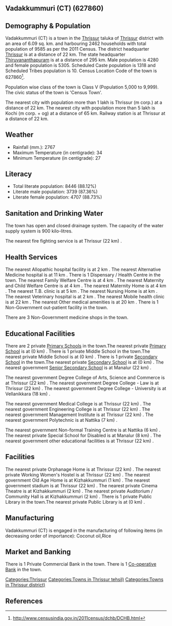 {{Infobox settlement
| name=Vadakkummuri (CT)
| native_name=
| native_name_lang=
| other_name=
| nickname=
| settlement_type=Town
| image_skyline=
| image_alt=
| image_caption=
| pushpin_map=India Kerala
| pushpin_label_position=right
| pushpin_map_alt=
| pushpin_map_caption=Location in Kerala, India
| latd=
| latm=
| lats=
| latNS=
| longd=
| longm=
| longs=
| longEW=
| coordinates_display=inline,title
| subdivision_type=Country
| subdivision_name={{flag|India}}
| subdivision_type1=[[States and territories of India|State]]
| subdivision_name1=Kerala 
| subdivision_type2=[[List of districts of India|District]]
| subdivision_name2=Thrissur
| subdivision_type3=Tahsil
| subdivision_name3=Thrissur
| website=
| established_title=<!-- Established -->
| established_date=
| founder=
| named_for=
| government_type=
| governing_body=
| unit_pref=Metric
| area_footnotes=
| area_rank=
| area_total_km2=6.09
| elevation_footnotes=
| elevation_m=
| population_total=9585
| population_as_of=2011
| population_rank=
| population_density_km2=1573
| population_demonym=
| population_footnotes=
| demographics_type1=Languages=
| demographics1_title1=Official=
| demographics1_info1=[[Malayalam language|Malayalam]]
| timezone1=[[Indian Standard Time|IST]]
| utc_offset1==+5:30
| postal_code_type=[[Postal Index Number|PIN]]
| postal_code=
| area_code_type=Telephone code
| area_code=
| registration_plate=
| blank1_name_sec1=Nearest city
| blank1_info_sec1=[[Thrissur (m corp.)]]
| blank2_name_sec1=[[Human sex ratio|Sex ratio]]
| blank2_info_sec1=1239
| blank3_name_sec1=Literacy
| blank3_info_sec1=88.12%
| blank1_name_sec2=[[2011 Census of India|2011 census]] code
| blank1_info_sec2=627860
| footnotes=
}}

== Vadakkummuri (CT) (627860) ==

== Demography & Population ==

Vadakkummuri (CT) is a town in the [[Thrissur]] taluka of [[Thrissur]] district with an area of 6.09 sq. km. and harbouring 2462 households with total population of 9585 as per the 2011 Census. The district headquarter [[Thrissur]] is at a distance of 22 km. The state headquarter [[Thiruvananthapuram]] is at a distance of 295 km. Male population is 4280 and female population is 5305. Scheduled Caste population is 1318 and Scheduled Tribes population is 10. Census Location Code of the town is 627860<ref>http://www.censusindia.gov.in/2011census/dchb/DCHB.html</ref>.

Population wise class of the town is Class V (Population 5,000 to 9,999).
The civic status of the town is 'Census Town'.

The nearest city with population more than 1 lakh is Thrissur (m corp.) at a distance of 22 km. The nearest city with population more than 5 lakh is Kochi (m corp. + og)  at a distance of 65 km. Railway station is at Thrissur at a distance of 22 km.


== Weather ==  
* Rainfall (mm.): 2767 
* Maximum Temperature (in centigrade): 34
* Minimum Temperature (in centigrade): 27


== Literacy ==  
* Total literate population: 8446 (88.12%)
* Literate male population: 3739 (87.36%)
* Literate female population: 4707 (88.73%)


== Sanitation and Drinking Water ==  
The town has open and closed drainage system.
The capacity of the water supply system is 900 kilo-litres.

The nearest fire fighting service is at Thrissur (22 km) .


== Health Services ==
The nearest Allopathic hospital facility is at 2 km .
The nearest Alternative Medicine hospital is at 11 km .
There is 1 Dispensary / Health Centre in the town.
The nearest Family Welfare Centre is at 4 km .
The nearest Maternity and Child Welfare Centre is at 4 km .
The nearest Maternity Home is at 4 km .
The nearest T.B. clinic is at 5 km .
The nearest Nursing Home is at  km .
The nearest Veterinary hospital is at 2 km .
The nearest Mobile health clinic is at 22 km .
The nearest Other medical amenities is at 20 km .
There is 1 Non-Government out-patient facility in the town.


There are 3 Non-Government medicine shops in the town.


== Educational Facilities ==
There are 2 private [[Primary School]]s in the town.The nearest private [[Primary School]] is at  (0 km) .
There is 1 private Middle School in the town.The nearest private Middle School is at  (0 km) .
There is 1 private [[Secondary School]] in the town.The nearest private [[Secondary School]] is at  (0 km) .
The nearest government [[Senior Secondary School]] is at Manalur (22 km) .
 
 
 
 
 
The nearest government Degree College of Arts, Science and Commerce is at Thrissur (22 km) .
The nearest government Degree College - Law is at Thrissur (22 km) .
The nearest government Degree College - University is at Vellanikkara (18 km) .
 
The nearest government Medical College is at Thrissur (22 km) .
The nearest government Engineering College is at Thrissur (22 km) .
The nearest government Management Institute is at Thrissur (22 km) .
The nearest government Polytechnic is at Nattika (7 km) .
 
The nearest government Non-formal Training Centre is at Nattika (6 km) .
The nearest private Special School for Disabled is at Manalur  (8 km) .
The nearest government other educational facilities is at Thrissur (22 km) .


== Facilities ==
The nearest private Orphanage Home is at Thrissur (22 km) .
The nearest private Working Women's Hostel is at Thrissur (22 km) .
The nearest government Old Age Home is at Kizhakkummuri  (1 km) .
The nearest government stadium is at Thrissur (22 km) .
The nearest private Cinema Theatre is at Kizhakkummuri (2 km) .
The nearest private Auditorium / Community Hall is at Kizhakkummuri (2 km) .
There is 1 private Public Library in the town.The nearest private Public Library is at  (0 km) .


== Manufacturing ==
Vadakkummuri (CT) is engaged in the manufacturing of following items (in decreasing order of importance): Coconut oil,Rice


== Market and Banking ==

There is 1 Private Commercial Bank in the town.
There is 1 [[Co-operative Bank]] in the town.




[[Categories:Thrissur]]
[[Categories:Towns in Thrissur tehsil)]]
[[Categories:Towns in Thrissur district)]]


== References ==
{{Reflist}}


